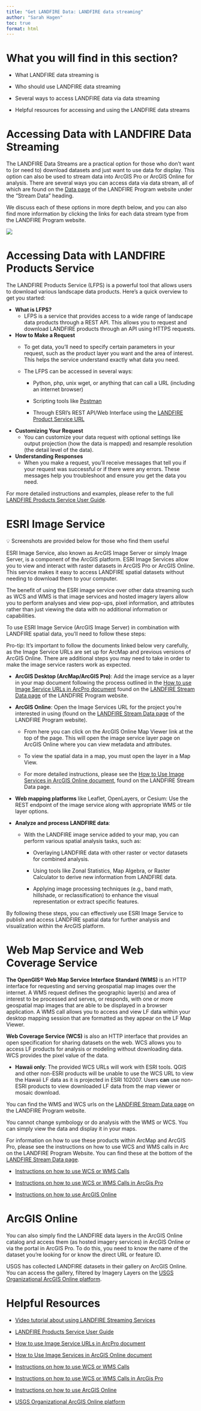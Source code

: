```yaml
---
title: "Get LANDFIRE Data: LANDFIRE data streaming"
author: "Sarah Hagen"
toc: true
format: html
---
```


# What you will find in this section?

-   What LANDFIRE data streaming is

-   Who should use LANDFIRE data streaming

-   Several ways to access LANDFIRE data via data streaming

-   Helpful resources for accessing and using the LANDFIRE data streams

# Accessing Data with LANDFIRE Data Streaming

The LANDFIRE Data Streams are a practical option for those who don’t want to (or need to) download datasets and just want to use data for display. This option can also be used to stream data into ArcGIS Pro or ArcGIS Online for analysis. There are several ways you can access data via data stream, all of which are found on the [Data page](https://landfire.gov/data) of the LANDFIRE Program website under the “Stream Data” heading.

We discuss each of these options in more depth below, and you can also find more information by clicking the links for each data stream type from the LANDFIRE Program website.

![](Images/LF_datastream.bmp){fig-alt="An arrow points to the Stream Data section of the data page of the LANDFIRE Program Website."}

# Accessing Data with LANDFIRE Products Service

The LANDFIRE Products Service (LFPS) is a powerful tool that allows users to download various landscape data products. Here’s a quick overview to get you started:

-   **What is LFPS?**
    -   LFPS is a service that provides access to a wide range of landscape data products through a REST API. This allows you to request and download LANDFIRE products through an API using HTTPS requests.
-   **How to Make a Request**
    -   To get data, you’ll need to specify certain parameters in your request, such as the product layer you want and the area of interest. This helps the service understand exactly what data you need.

    -   The LFPS can be accessed in several ways:

        -   Python, php, unix wget, or anything that can call a URL (including an internet browser)

        -   Scripting tools like [Postman](https://www.postman.com/)

        -   Through ESRI’s REST API/Web Interface using the [LANDFIRE Product Service URL](https://lfps.usgs.gov/arcgis/rest/services/LandfireProductService/GPServer/LandfireProductService)
-   **Customizing Your Request**
    -   You can customize your data request with optional settings like output projection (how the data is mapped) and resample resolution (the detail level of the data).
-   **Understanding Responses**
    -   When you make a request, you’ll receive messages that tell you if your request was successful or if there were any errors. These messages help you troubleshoot and ensure you get the data you need.

For more detailed instructions and examples, please refer to the full [LANDFIRE Products Service User Guide](https://lfps.usgs.gov/helpdocs/LFProductsServiceUserGuide.pdf).

# ESRI Image Service

💡 Screenshots are provided below for those who find them useful

ESRI Image Service, also known as ArcGIS Image Server or simply Image Server, is a component of the ArcGIS platform. ESRI Image Services allow you to view and interact with raster datasets in ArcGIS Pro or ArcGIS Online. This service makes it easy to access LANDFIRE spatial datasets without needing to download them to your computer.

The benefit of using the ESRI image service over other data streaming such as WCS and WMS is that image services and hosted imagery layers allow you to perform analyses and view pop-ups, pixel information, and attributes rather than just viewing the data with no additional information or capabilities.

To use ESRI Image Service (ArcGIS Image Server) in combination with LANDFIRE spatial data, you'll need to follow these steps:

::: callout-tip
Pro-tip: It’s important to follow the documents linked below very carefully, as the Image Service URLs are set up for ArcMap and previous versions of ArcGIS Online. There are additional steps you may need to take in order to make the image service rasters work as expected.
:::

-   **ArcGIS Desktop (ArcMap/ArcGIS Pro)**: Add the image service as a layer in your map document following the process outlined in the [How to use Image Service URLs in ArcPro document](https://landfire.gov/sites/default/files/documents/Instructions_ImageService_ArcPro.pdf) found on the [LANDFIRE Stream Data page](https://landfire.gov/data/lf_stream) of the LANDFIRE Program website.

-   **ArcGIS Online**: Open the Image Services URL for the project you’re interested in using (found on the [LANDFIRE Stream Data page](https://landfire.gov/data/lf_stream) of the LANDFIRE Program website).

    -   From here you can click on the ArcGIS Online Map Viewer link at the top of the page. This will open the image service layer page on ArcGIS Online where you can view metadata and attributes.

    -   To view the spatial data in a map, you must open the layer in a Map View.

    -   For more detailed instructions, please see the [How to Use Image Services in ArcGIS Online document](https://landfire.gov/sites/default/files/documents/Instructions_ImageService_AGOL.pdf), found on the LANDFIRE Stream Data page.

-   **Web mapping platforms** like Leaflet, OpenLayers, or Cesium: Use the REST endpoint of the image service along with appropriate WMS or tile layer options.

-   **Analyze and process LANDFIRE data**:

    -   With the LANDFIRE image service added to your map, you can perform various spatial analysis tasks, such as:
        -   Overlaying LANDFIRE data with other raster or vector datasets for combined analysis.

        -   Using tools like Zonal Statistics, Map Algebra, or Raster Calculator to derive new information from LANDFIRE data.

        -   Applying image processing techniques (e.g., band math, hillshade, or reclassification) to enhance the visual representation or extract specific features.

By following these steps, you can effectively use ESRI Image Service to publish and access LANDFIRE spatial data for further analysis and visualization within the ArcGIS platform.

# Web Map Service and Web Coverage Service

**The OpenGIS® Web Map Service Interface Standard (WMS)** is an HTTP interface for requesting and serving geospatial map images over the internet. A WMS request defines the geographic layer(s) and area of interest to be processed and serves, or responds, with one or more geospatial map images that are able to be displayed in a browser application. A WMS call allows you to access and view LF data within your desktop mapping session that are formatted as they appear on the LF Map Viewer.

**Web Coverage Service (WCS)** is also an HTTP interface that provides an open specification for sharing datasets on the web. WCS allows you to access LF products for analysis or modeling without downloading data. WCS provides the pixel value of the data.

-   **Hawaii only**: The provided WCS URLs will work with ESRI tools. QGIS and other non-ESRI products will be unable to use the WCS URL to view the Hawaii LF data as it is projected in ESRI 102007. Users **can** use non-ESRI products to view downloaded LF data from the map viewer or mosaic download.

You can find the WMS and WCS urls on the [LANDFIRE Stream Data page](https://landfire.gov/data/lf_stream) on the LANDFIRE Program website.

::: callout-note
You cannot change symbology or do analysis with the WMS or WCS. You can simply view the data and display it in your maps.
:::

For information on how to use these products within ArcMap and ArcGIS Pro, please see the instructions on how to use WCS and WMS calls in Arc on the LANDFIRE Program Website. You can find these at the bottom of the [LANDFIRE Stream Data page](https://landfire.gov/data/lf_stream).

-   [Instructions on how to use WCS or WMS Calls](https://landfire.gov/sites/default/files/documents/How_to_Use_WCS_or_WMS_calls.pdf)

-   [Instructions on how to use WCS or WMS Calls in ArcGis Pro](https://landfire.gov/sites/default/files/documents/How_to_Use_WCS_or_WMS_calls_pro.pdf)

-   [Instructions on how to use ArcGIS Online](https://landfire.gov/sites/default/files/documents/HowtouseArcGISOnlinewithLANDFIREdata.pdf)

# ArcGIS Online

You can also simply find the LANDFIRE data layers in the ArcGIS Online catalog and access them (as hosted imagery services) in ArcGIS Online or via the portal in ArcGIS Pro. To do this, you need to know the name of the dataset you’re looking for or know the direct URL or feature ID.

USGS has collected LANDFIRE datasets in their gallery on ArcGIS Online. You can access the gallery, filtered by Imagery Layers on the [USGS Organizational ArcGIS Online platform](https://usgs.maps.arcgis.com/home/gallery.html?sortField=relevance&sortOrder=desc&focus=layers-weblayers-imagery).

# Helpful Resources

-   [Video tutorial about using LANDFIRE Streaming Services](https://youtu.be/1PMzNI73A9Y?feature=shared)

-   [LANDFIRE Products Service User Guide](https://lfps.usgs.gov/helpdocs/LFProductsServiceUserGuide.pdf)

-   [How to use Image Service URLs in ArcPro document](https://landfire.gov/sites/default/files/documents/Instructions_ImageService_ArcPro.pdf)

-   [How to Use Image Services in ArcGIS Online document](https://landfire.gov/sites/default/files/documents/Instructions_ImageService_AGOL.pdf)

-   [Instructions on how to use WCS or WMS Calls](https://landfire.gov/sites/default/files/documents/How_to_Use_WCS_or_WMS_calls.pdf)

-   [Instructions on how to use WCS or WMS Calls in ArcGis Pro](https://landfire.gov/sites/default/files/documents/How_to_Use_WCS_or_WMS_calls_pro.pdf)

-   [Instructions on how to use ArcGIS Online](https://landfire.gov/sites/default/files/documents/HowtouseArcGISOnlinewithLANDFIREdata.pdf)

-   [USGS Organizational ArcGIS Online platform](https://usgs.maps.arcgis.com/home/gallery.html?sortField=relevance&sortOrder=desc&focus=layers-weblayers-imagery)
